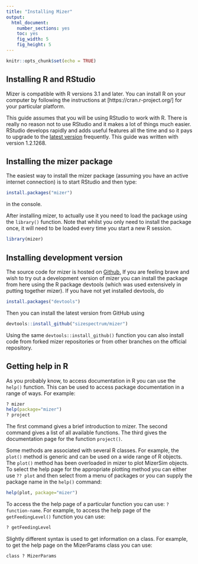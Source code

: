 ```yaml
---
title: "Installing Mizer"
output:
  html_document:
    number_sections: yes
    toc: yes
    fig_width: 5
    fig_height: 5
---
```


```r
knitr::opts_chunk$set(echo = TRUE)
```

## Installing R and RStudio

Mizer is compatible with R versions 3.1 and later. You can install R on your
computer by following the instructions at [https://cran.r-project.org/] for your
particular platform.

This guide assumes that you will be using RStudio to work with R. There is
really no reason not to use RStudio and it makes a lot of things much easier.
RStudio develops rapidly and adds useful features all the time and so it pays 
to upgrade to the [latest version](https://www.rstudio.com/products/rstudio/download/preview/) 
frequently. This guide was written with version 1.2.1268.

## Installing the mizer package

The easiest way to install the mizer package (assuming you have an active internet
connection) is to start RStudio and then type:

```r
install.packages("mizer")
```

in the console. 

After installing mizer, to actually use it you need to load the package using
the `library()` function. Note that whilst you only need to install the
package once, it will need to be loaded every time you start a new R session.

```r
library(mizer)
```

## Installing development version
The source code for mizer is hosted on
[Github.](https://github.com/sizespectrum/mizer) If you are feeling brave and
wish to try out a development version of mizer you can install the package from
here using the R package devtools (which was used extensively in putting
together mizer). If you have not yet installed devtools, do
```r
install.packages("devtools")
```
Then you can install the latest version from GitHub using
```r
devtools::install_github("sizespectrum/mizer")
```
Using the same `devtools::install_github()` function you can also install code
from forked mizer repositories or from other branches on the official
repository.


## Getting help in R

As you probably know, to access documentation in R you can use the `help()`
function. This can be used to access package documentation in a range of ways.
For example:

```r
? mizer
help(package="mizer")
? project
```

The first command gives a brief introduction to mizer.
The second command gives a list of all available functions.
The third gives the documentation page for the function `project()`.

Some methods are associated with several R classes. For example, the
`plot()` method is generic and can be used on a wide range of R objects.
The `plot()` method has been overloaded in mizer to plot MizerSim objects. 
To select the help page for the appropriate plotting method you can either 
use `?? plot` and then select from a menu of packages or you can supply
the package name in the `help()` command:

```r
help(plot, package="mizer")
```
To access the the help page of a particular function you can use:
`? function-name`. For example, to access the help page of the
`getFeedingLevel()` function you can use:

```r
? getFeedingLevel
```

Slightly different syntax is used to get information on a class. For example,
to get the help page on the MizerParams class you can use:

```r
class ? MizerParams
```